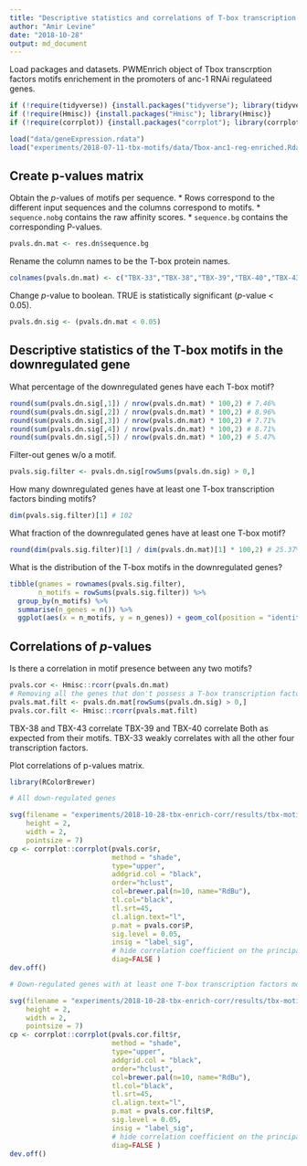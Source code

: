 ```yaml
---
title: "Descriptive statistics and correlations of T-box transcription factors motifs"
author: "Amir Levine"
date: "2018-10-28"
output: md_document
---
```


Load packages and datasets.
PWMEnrich object of Tbox transcrption factors motifs enrichement in the promoters of anc-1 RNAi regulateed genes.
```r
if (!require(tidyverse)) {install.packages("tidyverse"); library(tidyverse)}
if (!require(Hmisc)) {install.packages("Hmisc"); library(Hmisc)}
if (!require(corrplot)) {install.packages("corrplot"); library(corrplot)}

load("data/geneExpression.rdata")
load("experiments/2018-07-11-tbx-motifs/data/Tbox-anc1-reg-enriched.Rdata")
```

## Create p-values matrix
Obtain the *p*-values of motifs per sequence.
* Rows correspond to the different input sequences and the columns correspond to motifs.
* `sequence.nobg` contains the raw affinity scores.
* `sequence.bg` contains the corresponding P-values.
```r
pvals.dn.mat <- res.dn$sequence.bg
```

Rename the column names to be the T-box protein names.
```r
colnames(pvals.dn.mat) <- c("TBX-33","TBX-38","TBX-39","TBX-40","TBX-43")
```

Change *p*-value to boolean. TRUE is statistically significant (*p*-value < 0.05).
```r
pvals.dn.sig <- (pvals.dn.mat < 0.05)
```

## Descriptive statistics of the T-box motifs in the downregulated gene

What percentage of the downregulated genes have each T-box motif?
```r
round(sum(pvals.dn.sig[,1]) / nrow(pvals.dn.mat) * 100,2) # 7.46%
round(sum(pvals.dn.sig[,2]) / nrow(pvals.dn.mat) * 100,2) # 8.96%
round(sum(pvals.dn.sig[,3]) / nrow(pvals.dn.mat) * 100,2) # 7.71%
round(sum(pvals.dn.sig[,4]) / nrow(pvals.dn.mat) * 100,2) # 8.71%
round(sum(pvals.dn.sig[,5]) / nrow(pvals.dn.mat) * 100,2) # 5.47%
```

Filter-out genes w/o a motif.
```r
pvals.sig.filter <- pvals.dn.sig[rowSums(pvals.dn.sig) > 0,]
```

How many downregulated genes have at least one T-box transcription factors binding motifs?
```r
dim(pvals.sig.filter)[1] # 102
```

What fraction of the downregulated genes have at least one T-box motif?
```r
round(dim(pvals.sig.filter)[1] / dim(pvals.dn.mat)[1] * 100,2) # 25.37%
```

What is the distribution of the T-box motifs in the downregulated genes?
```r
tibble(gnames = rownames(pvals.sig.filter),
       n_motifs = rowSums(pvals.sig.filter)) %>%
  group_by(n_motifs) %>%
  summarise(n_genes = n()) %>%
  ggplot(aes(x = n_motifs, y = n_genes)) + geom_col(position = "identity")
```

## Correlations of *p*-values

Is there a correlation in motif presence between any two motifs?
```r
pvals.cor <- Hmisc::rcorr(pvals.dn.mat)
# Removing all the genes that don't possess a T-box transcription factors motif
pvals.mat.filt <- pvals.dn.mat[rowSums(pvals.dn.sig) > 0,]
pvals.cor.filt <- Hmisc::rcorr(pvals.mat.filt)
```
TBX-38 and TBX-43 correlate
TBX-39 and TBX-40 correlate
Both as expected from their motifs.
TBX-33 weakly correlates with all the other four transcription factors.

Plot correlations of p-values matrix.
```r
library(RColorBrewer)

# All down-regulated genes

svg(filename = "experiments/2018-10-28-tbx-enrich-corr/results/tbx-motifs-cor-all.svg",
    height = 2,
    width = 2,
    pointsize = 7)
cp <- corrplot::corrplot(pvals.cor$r,
                         method = "shade",
                         type="upper",
                         addgrid.col = "black",
                         order="hclust",
                         col=brewer.pal(n=10, name="RdBu"),
                         tl.col="black", 
                         tl.srt=45,
                         cl.align.text="l",
                         p.mat = pvals.cor$P,
                         sig.level = 0.05,
                         insig = "label_sig",
                         # hide correlation coefficient on the principal diagonal
                         diag=FALSE )
dev.off()

# Down-regulated genes with at least one T-box transcription factors motif

svg(filename = "experiments/2018-10-28-tbx-enrich-corr/results/tbx-motifs-cor-w-motif.svg",
    height = 2,
    width = 2,
    pointsize = 7)
cp <- corrplot::corrplot(pvals.cor.filt$r,
                         method = "shade",
                         type="upper",
                         addgrid.col = "black",
                         order="hclust",
                         col=brewer.pal(n=10, name="RdBu"),
                         tl.col="black", 
                         tl.srt=45,
                         cl.align.text="l",
                         p.mat = pvals.cor.filt$P,
                         sig.level = 0.05,
                         insig = "label_sig",
                         # hide correlation coefficient on the principal diagonal
                         diag=FALSE )
dev.off()
```

